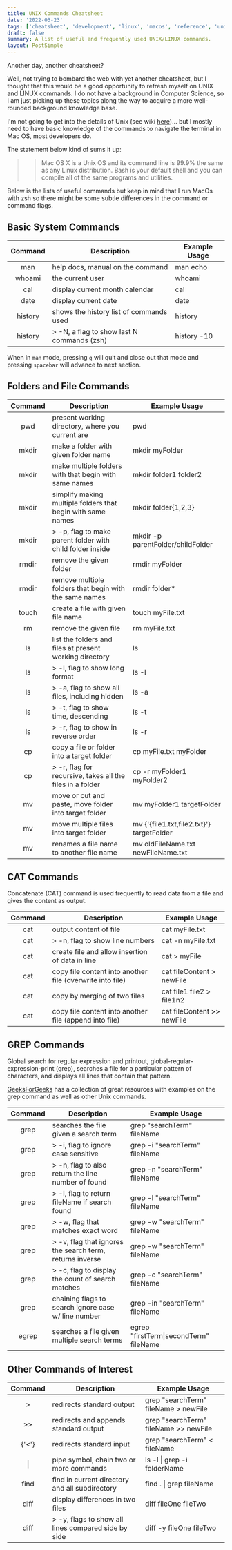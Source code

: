 ```yaml
---
title: UNIX Commands Cheatsheet
date: '2022-03-23'
tags: ['cheatsheet', 'development', 'linux', 'macos', 'reference', 'unix', 'tech']
draft: false
summary: A list of useful and frequently used UNIX/LINUX commands.
layout: PostSimple
---
```


Another day, another cheatsheet?

Well, not trying to bombard the web with yet another cheatsheet, but I thought that this would be a good opportunity to refresh myself on UNIX and LINUX commands. I do not have a background in Computer Science, so I am just picking up these topics along the way to acquire a more well-rounded background knowledge base.

I'm not going to get into the details of Unix (see wiki [here](https://en.wikipedia.org/wiki/Unix))... but I mostly need to have basic knowledge of the commands to navigate the terminal in Mac OS, most developers do.

The statement below kind of sums it up:

> > Mac OS X is a Unix OS and its command line is 99.9% the same as any Linux distribution. Bash is your default shell and you can compile all of the same programs and utilities.

Below is the lists of useful commands but keep in mind that I run MacOs with zsh so there might be some subtle differences in the command or command flags.

## Basic System Commands

| Command | Description                                | Example Usage |
| :-----: | ------------------------------------------ | ------------- |
|   man   | help docs, manual on the command           | man echo      |
| whoami  | the current user                           | whoami        |
|   cal   | display current month calendar             | cal           |
|  date   | display current date                       | date          |
| history | shows the history list of commands used    | history       |
| history | > -N, a flag to show last N commands (zsh) | history -10   |

When in `man` mode, pressing `q` will quit and close out that mode and pressing `spacebar` will advance to next section.

## Folders and File Commands

| Command | Description                                                 | Example Usage                             |
| :-----: | ----------------------------------------------------------- | ----------------------------------------- |
|   pwd   | present working directory, where you current are            | pwd                                       |
|  mkdir  | make a folder with given folder name                        | mkdir myFolder                            |
|  mkdir  | make multiple folders with that begin with same names       | mkdir folder1 folder2                     |
|  mkdir  | simplify making multiple folders that begin with same names | mkdir folder{1,2,3}                       |
|  mkdir  | > -p, flag to make parent folder with child folder inside   | mkdir -p parentFolder/childFolder         |
|  rmdir  | remove the given folder                                     | rmdir myFolder                            |
|  rmdir  | remove multiple folders that begin with the same names      | rmdir folder\*                            |
|  touch  | create a file with given file name                          | touch myFile.txt                          |
|   rm    | remove the given file                                       | rm myFile.txt                             |
|   ls    | list the folders and files at present working directory     | ls                                        |
|   ls    | > -l, flag to show long format                              | ls -l                                     |
|   ls    | > -a, flag to show all files, including hidden              | ls -a                                     |
|   ls    | > -t, flag to show time, descending                         | ls -t                                     |
|   ls    | > -r, flag to show in reverse order                         | ls -r                                     |
|   cp    | copy a file or folder into a target folder                  | cp myFile.txt myFolder                    |
|   cp    | > -r, flag for recursive, takes all the files in a folder   | cp -r myFolder1 myFolder2                 |
|   mv    | move or cut and paste, move folder into target folder       | mv myFolder1 targetFolder                 |
|   mv    | move multiple files into target folder                      | mv {'{file1.txt,file2.txt}'} targetFolder |
|   mv    | renames a file name to another file name                    | mv oldFileName.txt newFileName.txt        |

## CAT Commands

Concatenate (CAT) command is used frequently to read data from a file and gives the content as output.

| Command | Description                                               | Example Usage              |
| :-----: | --------------------------------------------------------- | -------------------------- |
|   cat   | output content of file                                    | cat myFile.txt             |
|   cat   | > -n, flag to show line numbers                           | cat -n myFile.txt          |
|   cat   | create file and allow insertion of data in line           | cat > myFile               |
|   cat   | copy file content into another file (overwrite into file) | cat fileContent > newFile  |
|   cat   | copy by merging of two files                              | cat file1 file2 > file1n2  |
|   cat   | copy file content into another file (append into file)    | cat fileContent >> newFile |

## GREP Commands

Global search for regular expression and printout, global-regular-expression-print (grep), searches a file for a particular pattern of characters, and displays all lines that contain that pattern.

[GeeksForGeeks](https://www.geeksforgeeks.org/grep-command-in-unixlinux/) has a collection of great resources with examples on the grep command as well as other Unix commands.

| Command | Description                                              | Example Usage                          |
| :-----: | -------------------------------------------------------- | -------------------------------------- |
|  grep   | searches the file given a search term                    | grep "searchTerm" fileName             |
|  grep   | > -i, flag to ignore case sensitive                      | grep -i "searchTerm" fileName          |
|  grep   | > -n, flag to also return the line number of found       | grep -n "searchTerm" fileName          |
|  grep   | > -l, flag to return fileName if search found            | grep -l "searchTerm" fileName          |
|  grep   | > -w, flag that matches exact word                       | grep -w "searchTerm" fileName          |
|  grep   | > -v, flag that ignores the search term, returns inverse | grep -w "searchTerm" fileName          |
|  grep   | > -c, flag to display the count of search matches        | grep -c "searchTerm" fileName          |
|  grep   | chaining flags to search ignore case w/ line number      | grep -in "searchTerm" fileName         |
|  egrep  | searches a file given multiple search terms              | egrep "firstTerm\|secondTerm" fileName |

## Other Commands of Interest

| Command | Description                                         | Example Usage                         |
| :-----: | --------------------------------------------------- | ------------------------------------- |
|    >    | redirects standard output                           | grep "searchTerm" fileName > newFile  |
|   >>    | redirects and appends standard output               | grep "searchTerm" fileName >> newFile |
|  {'<'}  | redirects standard input                            | grep "searchTerm" < fileName          |
|   \|    | pipe symbol, chain two or more commands             | ls -l \| grep -i folderName           |
|  find   | find in current directory and all subdirectory      | find . \| grep fileName               |
|  diff   | display differences in two files                    | diff fileOne fileTwo                  |
|  diff   | > -y, flags to show all lines compared side by side | diff -y fileOne fileTwo               |
